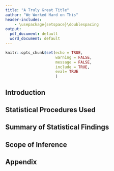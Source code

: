 ---
title: "A Truly Great Title"
author: "We Worked Hard on This"
header-includes:
    - \usepackage{setspace}\doublespacing
output:
  pdf_document: default
  word_document: default
---

```{r setup, include=FALSE}
knitr::opts_chunk$set(echo = TRUE,
                      warning = FALSE,
                      message = FALSE,
                      include = TRUE,
                      eval= TRUE
                      )
```

## Introduction

## Statistical Procedures Used

## Summary of Statistical Findings

## Scope of Inference

## Appendix

```{r}

```

